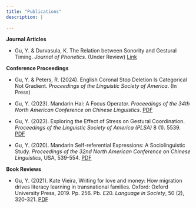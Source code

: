 ```yaml
---
title: "Publications"
description: |
  
---
```


**Journal Articles**

* Gu, Y. & Durvasula, K. The Relation between Sonority and Gestural Timing. _Journal of Phonetics_. (Under Review) [Link](https://ssrn.com/abstract=4695254)


**Conference Proceedings**

* Gu, Y. & Peters, R. (2024). English Coronal Stop Deletion Is Categorical Not Gradient. _Proceedings of the Linguistic Society of America_. (In Press) 

* Gu, Y. (2023). Mandarin Hai: A Focus Operator. _Proceedings of the 34th North American Conference on Chinese Linguistics_. [PDF](publications/Gu_Mandarin_HAI.pdf)


* Gu, Y. (2023). Exploring the Effect of Stress on Gestural Coordination. _Proceedings of the Linguistic Society of America (PLSA)_ 8 (1). 5539. [PDF](publications/LSA_prd_23.pdf)

* Gu, Y. (2020). Mandarin Self-referential Expressions: A Sociolinguistic Study. _Proceedings of the 32nd North American Conference on Chinese Linguistics_, USA, 539-554. [PDF](publications/Pro_NACCL32_Part05_42_Gu_P539.pdf)

**Book Reviews**

* Gu, Y. (2021). Kate Vieira, Writing for love and money: How migration drives literacy learning in transnational families. Oxford: Oxford University Press, 2019. Pp. 256. Pb. £20. _Language in Society_, 50 (2), 320-321. [PDF](publications/kate_vieira_writing_for_love_and_money.pdf)



